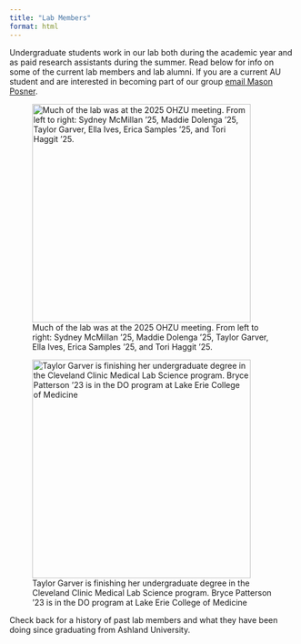 ```yaml
---
title: "Lab Members"
format: html
---
```

Undergraduate students work in our lab both during the academic year and as paid research assistants during the summer. Read below for info on some of the current lab members and lab alumni. If you are a current AU student and are interested in becoming part of our group [email Mason Posner](mailto:mposner@ashland.edu).

::: {layout-ncol="2"}
![Much of the lab was at the 2025 OHZU meeting. From left to right: Sydney McMillan '25, Maddie Dolenga '25, Taylor Garver, Ella Ives, Erica Samples '25, and Tori Haggit '25.](people/OHZU 2025 Group.jpg){width="4in"}

![Taylor Garver is finishing her undergraduate degree in the Cleveland Clinic Medical Lab Science program. Bryce Patterson '23 is in the DO program at Lake Erie College of Medicine](people/Taylor and Bryce 2023.jpg){width="4in"}
:::
Check back for a history of past lab members and what they have been doing since graduating from Ashland University.